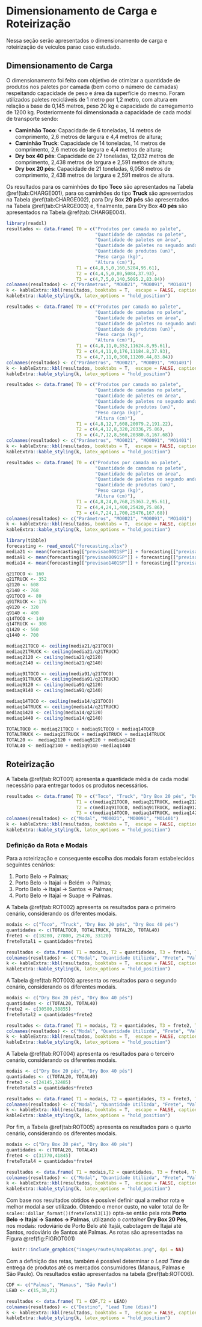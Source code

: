 # Dimensionamento de Carga e Roteirização

Nessa seção serão apresentados o dimensionamento de carga e roteirização de veículos parao caso estudado.

## Dimensionamento de Carga

O dimensionamento foi feito com objetivo de otimizar a quantidade de produtos nos paletes por camada (bem como o número de camadas) respeitando capacidade de peso e área da superfície do mesmo. Foram utilizados paletes recicláveis de 1 metro por 1,2 metro, com altura em relação a base de 0,145 metros, peso 20 kg e capacidade de carregamento de 1200 kg. Posteriormente foi dimensionada a capacidade de cada modal de transporte sendo:

- **Caminhão Toco**: Capacidade de 6 toneladas, 14 metros de comprimento, 2,6 metros de largura e 4,4 metros de altura;
- **Caminhão Truck**: Capacidade de 14 toneladas, 14 metros de comprimento, 2,6 metros de largura e 4,4 metros de altura;
- **Dry box 40 pés**: Capacidade de 27 toneladas, 12,032 metros de comprimento, 2,438 metros de largura e 2,591 metros de altura;
- **Dry box 20 pés**: Capacidade de 21 toneladas, 6,058 metros de comprimento, 2,438 metros de largura e 2,591 metros de altura.


Os resultados para os caminhões do tipo **Toco** são apresentados na Tabela \@ref(tab:CHARGE001), para os caminhões do tipo **Truck** são apresentados na Tabela \@ref(tab:CHARGE002), para Dry Box **20 pés** são apresentados na Tabela \@ref(tab:CHARGE003) e, finalmente, para Dry Box **40 pés** são apresentados na Tabela \@ref(tab:CHARGE004).

```r
library(readxl)
resultados <- data.frame( T0 = c("Produtos por camada no palete",
                                 "Quantidade de camadas no palete",
                                 "Quantidade de paletes em área",
                                 "Quantidade de paletes no segundo andar",
                                 "Quantidade de produtos (un)",
                                 "Peso carga (kg)",
                                 "Altura (cm)"),
                          T1 = c(4,8,5,0,160,5284,95.61),
                          T2 = c(4,4,5,0,80,5084,37.93),
                          T3 = c(4,7,5,0,140,5095.2,83.84))
colnames(resultados) <- c("Parâmetros", "MO0021", "MO0091", "MO1401")
k <- kableExtra::kbl(resultados, booktabs = T,  escape = FALSE, caption = "Dimensionamento de Carga - Toco")
kableExtra::kable_styling(k, latex_options = "hold_position")
```


```r
resultados <- data.frame( T0 = c("Produtos por camada no palete",
                                 "Quantidade de camadas no palete",
                                 "Quantidade de paletes em área",
                                 "Quantidade de paletes no segundo andar",
                                 "Quantidade de produtos (un)",
                                 "Peso carga (kg)",
                                 "Altura (cm)"),
                          T1 = c(4,8,11,0,352,11624.8,95.61),
                          T2 = c(4,4,11,0,176,11184.8,37.93),
                          T3 = c(4,7,11,0,308,11209.44,83.84))
colnames(resultados) <- c("Parâmetros", "MO0021", "MO0091", "MO1401")
k <- kableExtra::kbl(resultados, booktabs = T,  escape = FALSE, caption = "Dimensionamento de Carga - Truck")
kableExtra::kable_styling(k, latex_options = "hold_position")
```


```r
resultados <- data.frame( T0 = c("Produtos por camada no palete",
                                 "Quantidade de camadas no palete",
                                 "Quantidade de paletes em área",
                                 "Quantidade de paletes no segundo andar",
                                 "Quantidade de produtos (un)",
                                 "Peso carga (kg)",
                                 "Altura (cm)"),
                          T1 = c(4,8,12,7,608,20079.2,191.22),
                          T2 = c(4,4,12,8,320,20336,75.86),
                          T3 = c(4,7,12,8,560,20380.8,167.68))
colnames(resultados) <- c("Parâmetros", "MO0021", "MO0091", "MO1401")
k <- kableExtra::kbl(resultados, booktabs = T,  escape = FALSE, caption = "Dimensionamento de Carga - Dry Box 20 pés")
kableExtra::kable_styling(k, latex_options = "hold_position")
```


```r
resultados <- data.frame( T0 = c("Produtos por camada no palete",
                                 "Quantidade de camadas no palete",
                                 "Quantidade de paletes em área",
                                 "Quantidade de paletes no segundo andar",
                                 "Quantidade de produtos (un)",
                                 "Peso carga (kg)",
                                 "Altura (cm)"),
                          T1 = c(4,8,24,0,768,25363.2,95.61),
                          T2 = c(4,4,24,1,400,25420,75.86),
                          T3 = c(4,7,24,1,700,25476,167.68))
colnames(resultados) <- c("Parâmetros", "MO0021", "MO0091", "MO1401")
k <- kableExtra::kbl(resultados, booktabs = T,  escape = FALSE, caption = "Dimensionamento de Carga - Dry Box 40 pés")
kableExtra::kable_styling(k, latex_options = "hold_position")
```

```r
library(tibble)
forecasting <- read_excel("forecasting.xlsx")
media21 <- mean(forecasting[["previsao0021SP"]] + forecasting[["previsao0021TO"]] + forecasting[["previsao0021AM"]])
media91 <- mean(forecasting[["previsao0091SP"]] + forecasting[["previsao0091TO"]] + forecasting[["previsao0091AM"]])
media14 <- mean(forecasting[["previsao1401SP"]] + forecasting[["previsao1401TO"]] + forecasting[["previsao1401AM"]])

q21TOCO <- 160
q21TRUCK <- 352
q2120 <- 608
q2140 <- 768
q91TOCO <- 80
q91TRUCK <- 176
q9120 <- 320
q9140 <- 400
q14TOCO <- 140
q14TRUCK <- 308
q1420 <- 560
q1440 <- 700

mediaq21TOCO <- ceiling(media21/q21TOCO)
mediaq21TRUCK <- ceiling(media21/q21TRUCK)
mediaq2120 <- ceiling(media21/q2120)
mediaq2140 <- ceiling(media21/q2140)

mediaq91TOCO <- ceiling(media91/q21TOCO)
mediaq91TRUCK <- ceiling(media91/q21TRUCK)
mediaq9120 <- ceiling(media91/q2120)
mediaq9140 <- ceiling(media91/q2140)

mediaq14TOCO <- ceiling(media14/q21TOCO)
mediaq14TRUCK <- ceiling(media14/q21TRUCK)
mediaq1420 <- ceiling(media14/q2120)
mediaq1440 <- ceiling(media14/q2140)

TOTALTOCO <- mediaq21TOCO + mediaq91TOCO + mediaq14TOCO
TOTALTRUCK <- mediaq21TRUCK + mediaq91TRUCK + mediaq14TRUCK
TOTAL20 <-  mediaq2120 + mediaq9120 + mediaq1420
TOTAL40 <- mediaq2140 + mediaq9140 +mediaq1440
```

## Roteirização

A Tabela \@ref(tab:ROT001) apresenta a quantidade média de cada modal necessário para entregar todos os produtos necessários.

```r
resultados <- data.frame( T0 = c("Toco", "Truck", "Dry Box 20 pés", "Dry Box 40 pés"),
                          T1 = c(mediaq21TOCO, mediaq21TRUCK, mediaq2120, mediaq2140),
                          T2 = c(mediaq91TOCO, mediaq91TRUCK, mediaq9120, mediaq9140),
                          T3 = c(mediaq14TOCO, mediaq14TRUCK, mediaq1420, mediaq1440 ))
colnames(resultados) <- c("Modal", "MO0021", "MO0091", "MO1401")
k <- kableExtra::kbl(resultados, booktabs = T,  escape = FALSE, caption = "Quantidade média necessária de cada modal")
kableExtra::kable_styling(k, latex_options = "hold_position")
```

### Definição da Rota e Modais {.unlisted .unnumbered}


Para a roteirização e consequente escolha dos modais foram estabelecidos seguintes cenários:

1. Porto Belo $\to$ Palmas;
2. Porto Belo $\to$ Itajaí $\to$ Belém $\to$ Palmas;
3. Porto Belo $\to$ Itajaí $\to$ Santos $\to$ Palmas;
4. Porto Belo $\to$ Itajaí $\to$ Suape $\to$ Palmas.

A Tabela \@ref(tab:ROT002) apresenta os resultados para o primeiro cenário, considerando os diferentes modais.

```r
modais <- c("Toco", "Truck", "Dry Box 20 pés", "Dry Box 40 pés")
quantidades <- c(TOTALTOCO, TOTALTRUCK, TOTAL20, TOTAL40)
frete1 <- c(18280, 27800, 25420, 33120)
freteTotal1 = quantidades*frete1

resultados <- data.frame( T1 = modais, T2 = quantidades, T3 = frete1, T4 = freteTotal1)
colnames(resultados) <- c("Modal", "Quantidade Utilizda", "Frete", "Valor Total")
k <- kableExtra::kbl(resultados, booktabs = T,  escape = FALSE, caption = "Custos para Cenário 1")
kableExtra::kable_styling(k, latex_options = "hold_position")
```

A Tabela \@ref(tab:ROT003) apresenta os resultados para o segundo cenário, considerando os diferentes modais.

```r
modais <- c("Dry Box 20 pés", "Dry Box 40 pés")
quantidades <- c(TOTAL20, TOTAL40)
frete2 <- c(30580,38855)
freteTotal2 = quantidades*frete2

resultados <- data.frame( T1 = modais, T2 = quantidades, T3 = frete2, T4 = freteTotal2)
colnames(resultados) <- c("Modal", "Quantidade Utilizda", "Frete", "Valor Total")
k <- kableExtra::kbl(resultados, booktabs = T,  escape = FALSE, caption = "Custos para Cenário 2")
kableExtra::kable_styling(k, latex_options = "hold_position")
```

A Tabela \@ref(tab:ROT004) apresenta os resultados para o terceiro cenário, considerando os diferentes modais.

```r
modais <- c("Dry Box 20 pés", "Dry Box 40 pés")
quantidades <- c(TOTAL20, TOTAL40)
frete3 <- c(24145,32485)
freteTotal3 = quantidades*frete3

resultados <- data.frame( T1 = modais, T2 = quantidades, T3 = frete3, T4 = freteTotal3)
colnames(resultados) <- c("Modal", "Quantidade Utilizda", "Frete", "Valor Total")
k <- kableExtra::kbl(resultados, booktabs = T,  escape = FALSE, caption = "Custos para Cenário 3")
kableExtra::kable_styling(k, latex_options = "hold_position")
```

Por fim, a Tabela \@ref(tab:ROT005) apresenta os resultados para o quarto cenário, considerando os diferentes modais.

```r
modais <- c("Dry Box 20 pés", "Dry Box 40 pés")
quantidades <- c(TOTAL20, TOTAL40)
frete4 <- c(31770,41845)
freteTotal4 = quantidades*frete4

resultados <- data.frame( T1 = modais,T2 = quantidades, T3 = frete4, T4 = freteTotal4)
colnames(resultados) <- c("Modal", "Quantidade Utilizda", "Frete", "Valor Total")
k <- kableExtra::kbl(resultados, booktabs = T,  escape = FALSE, caption = "Custos para Cenário 4")
kableExtra::kable_styling(k, latex_options = "hold_position")
```

Com base nos resultados obtidos é possível definir qual a melhor rota e melhor modal a ser utilizado. Obtendo o menor custo, no valor total de R`r scales::dollar_format()(freteTotal3[1])` opta-se então pela rota **Porto Belo $\to$ Itajaí $\to$ Santos $\to$ Palmas**, utilizando o *container*  **Dry Box 20 Pés**, nos modais: rodoviário de Porto Belo até Itajái, cabotagem de Itajaí até Santos, rodoviário de Santos até Palmas. As rotas são apresentadas na Figura \@ref(fig:FIGROT001)

```r
  knitr::include_graphics("images/routes/mapaRotas.png", dpi = NA)
```


Com a definição das retas, também é possível determinar o *Lead Time* de entrega de produtos até os mercados consumidores (Manaus, Palmas e São Paulo). Os resultados estão apresentados na tabela \@ref(tab:ROT006).

```r
CDF <- c("Palmas", "Manaus", "São Paulo")
LEAD <- c(15,30,21)

resultados <- data.frame( T1 = CDF,T2 = LEAD)
colnames(resultados) <- c("Destino", "Lead Time (dias)")
k <- kableExtra::kbl(resultados, booktabs = T,  escape = FALSE, caption = "Lead Times")
kableExtra::kable_styling(k, latex_options = "hold_position")
```


